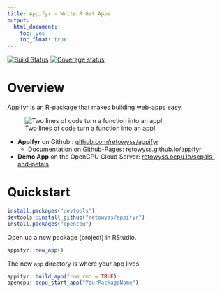 ```yaml
---
title: Appifyr - Write R Get Apps
output: 
  html_document: 
    toc: yes
    toc_float: true
---
```


[![Build Status](https://travis-ci.org/retowyss/appifyr.svg?branch=master)](https://travis-ci.org/retowyss/appifyr)
[![Coverage status](https://codecov.io/gh/retowyss/appifyr/branch/master/graph/badge.svg)](https://codecov.io/github/retowyss/appifyr?branch=master)

# Overview

Appifyr is an R-package that makes building web-apps easy.

![Two lines of code turn a function into an app!](http://static.reto-wyss.com/appifyr/sepals-and-petals.png)

* __Appifyr__ on Github : [github.com/retowyss/appifyr](//github.com/retowyss/appify) 
    * Documentation on Github-Pages: [retowyss.github.io/appifyr](//retowyss.github.io/appify)
* __Demo App__ on the OpenCPU Cloud Server: [retowyss.ocpu.io/sepals-and-petals](//retowyss.ocpu.io/sepals-and-petals)
 
# Quickstart

```r
install.packages("devtools")
devtools::install_github("retowyss/appifyr")
install.packages("opencpu")
```

Open up a new package (project) in RStudio.

```r
appifyr::new_app()
```

The new `app` directory is where your app lives.

```r
appifyr::build_app(from_rmd = TRUE)
opencpu::ocpu_start_app("YourPackageName")
```

